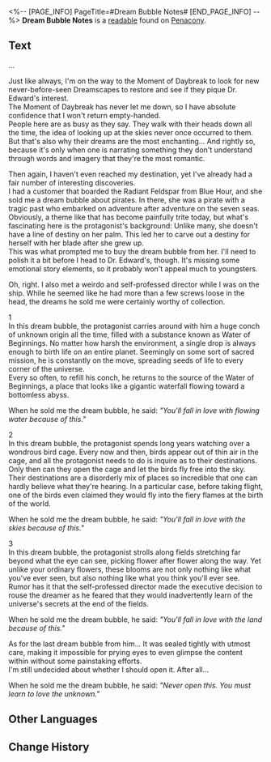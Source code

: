<%-- [PAGE_INFO]
PageTitle=#Dream Bubble Notes#
[END_PAGE_INFO] --%>
{{Readable Infobox
|id           = 372
|partIds      = 190667
|title        = 
|image        = Item Penacony Readable 1.png
|world        = Penacony
|parts        = 1
|author       = <!--to be added-->
|description  = Records made by a broker regarding the contents of dream bubbles they have previously collected and then sold to Dr. Edward.
|part1        = Dream Bubble Notes
|source1      = {{cx|Source missing}}
|characters   = 
|factions     = 
}}
'''Dream Bubble Notes''' is a [[readable]] found on [[Penacony]].
<!--
==Location==
{{Map Embed|<map name>|<marker id>}}
-->
==Text==
...

Just like always, I'm on the way to the Moment of Daybreak to look for new never-before-seen Dreamscapes to restore and see if they pique Dr. Edward's interest.<br />The Moment of Daybreak has never let me down, so I have absolute confidence that I won't return empty-handed.<br />People here are as busy as they say. They walk with their heads down all the time, the idea of looking up at the skies never once occurred to them. But that's also why their dreams are the most enchanting... And rightly so, because it's only when one is narrating something they don't understand through words and imagery that they're the most romantic.

Then again, I haven't even reached my destination, yet I've already had a fair number of interesting discoveries.<br />I had a customer that boarded the Radiant Feldspar from Blue Hour, and she sold me a dream bubble about pirates. In there, she was a pirate with a tragic past who embarked on adventure after adventure on the seven seas.<br />Obviously, a theme like that has become painfully trite today, but what's fascinating here is the protagonist's background: Unlike many, she doesn't have a line of destiny on her palm. This led her to carve out a destiny for herself with her blade after she grew up.<br />This was what prompted me to buy the dream bubble from her. I'll need to polish it a bit before I head to Dr. Edward's, though. It's missing some emotional story elements, so it probably won't appeal much to youngsters.

Oh, right. I also met a weirdo and self-professed director while I was on the ship. While he seemed like he had more than a few screws loose in the head, the dreams he sold me were certainly worthy of collection.

1<br />In this dream bubble, the protagonist carries around with him a huge conch of unknown origin all the time, filled with a substance known as Water of Beginnings. No matter how harsh the environment, a single drop is always enough to birth life on an entire planet. Seemingly on some sort of sacred mission, he is constantly on the move, spreading seeds of life to every corner of the universe.<br />Every so often, to refill his conch, he returns to the source of the Water of Beginnings, a place that looks like a gigantic waterfall flowing toward a bottomless abyss.

When he sold me the dream bubble, he said: ''"You'll fall in love with flowing water because of this."''

2<br />In this dream bubble, the protagonist spends long years watching over a wondrous bird cage. Every now and then, birds appear out of thin air in the cage, and all the protagonist needs to do is inquire as to their destinations. Only then can they open the cage and let the birds fly free into the sky.<br />Their destinations are a disorderly mix of places so incredible that one can hardly believe what they're hearing. In a particular case, before taking flight, one of the birds even claimed they would fly into the fiery flames at the birth of the world.

When he sold me the dream bubble, he said: ''"You'll fall in love with the skies because of this."''

3<br />In this dream bubble, the protagonist strolls along fields stretching far beyond what the eye can see, picking flower after flower along the way. Yet unlike your ordinary flowers, these blooms are not only nothing like what you've ever seen, but also nothing like what you think you'll ever see.<br />Rumor has it that the self-professed director made the executive decision to rouse the dreamer as he feared that they would inadvertently learn of the universe's secrets at the end of the fields.

When he sold me the dream bubble, he said: ''"You'll fall in love with the land because of this."''

As for the last dream bubble from him... It was sealed tightly with utmost care, making it impossible for prying eyes to even glimpse the content within without some painstaking efforts.<br />I'm still undecided about whether I should open it. After all...

When he sold me the dream bubble, he said: ''"Never open this. You must learn to love the unknown."''

<!--
==Trivia==
* 
-->
==Other Languages==
{{Other Languages
|en   = Dream Bubble Notes
|zhs  = 梦泡手记
|zht  = 夢泡手記
|ja   = 夢の泡の手記
|ko   = 꿈방울 수기
|es   = Notas de burbuja de ensueño
|fr   = Notes sur les bulles oniriques
|ru   = Записка к пузырям грёз
|th   = บันทึกฟองแห่งความฝัน
|vi   = Sổ Tay Bong Bóng Giấc Mơ
|de   = Traumblasennotizen
|id   = Catatan Gelembung Mimpi
|pt   = Anotações Sobre Bolha de Sonhos
}}

==Change History==
{{Change History|2.3}}